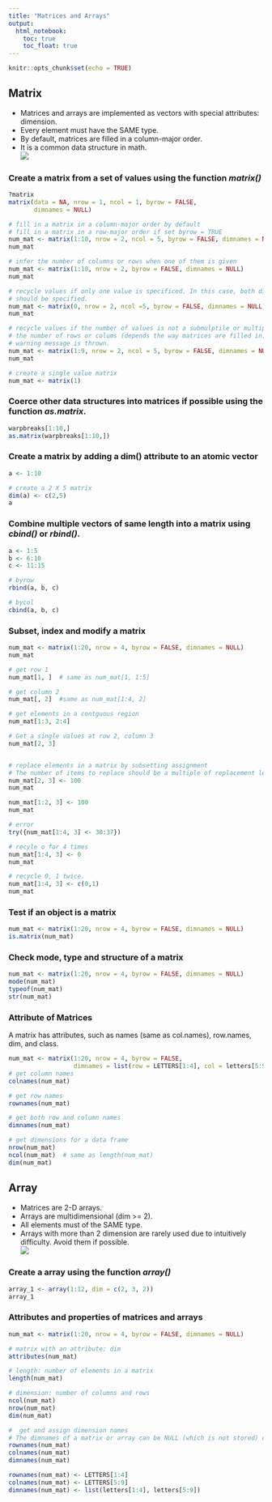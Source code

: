 ```yaml
---
title: "Matrices and Arrays"
output: 
  html_notebook:
    toc: true
    toc_float: true
---
```


```r
knitr::opts_chunk$set(echo = TRUE)
```

## Matrix  
* Matrices and arrays are implemented as vectors with special attributes: dimension.  
* Every element must have the SAME type.  
* By default, matrices are filled in a column-major order.  
* It is a common data structure in math.  
![](image/row-major-order.png)  

### Create a matrix from a set of values using the function _matrix()_
```r
?matrix
matrix(data = NA, nrow = 1, ncol = 1, byrow = FALSE,
       dimnames = NULL)
```

```r
# fill in a matrix in a column-major order by default
# fill in a matrix in a row-major order if set byrow = TRUE
num_mat <- matrix(1:10, nrow = 2, ncol = 5, byrow = FALSE, dimnames = NULL)
num_mat

# infer the number of columns or rows when one of them is given
num_mat <- matrix(1:10, nrow = 2, byrow = FALSE, dimnames = NULL)
num_mat

# recycle values if only one value is specificed. In this case, both dimensions
# should be specified.
num_mat <- matrix(0, nrow = 2, ncol =5, byrow = FALSE, dimnames = NULL)
num_mat

# recycle values if the number of values is not a submulptile or multiple of 
# the number of rows or colums (depends the way matrices are filled in). A
# warning message is thrown.
num_mat <- matrix(1:9, nrow = 2, ncol = 5, byrow = FALSE, dimnames = NULL)
num_mat

# create a single value matrix
num_mat <- matrix(1)
```

### Coerce other data structures into matrices if possible using the function _as.matrix_.
```r
warpbreaks[1:10,]
as.matrix(warpbreaks[1:10,])
```
### Create a matrix by adding a dim() attribute to an atomic vector
```r
a <- 1:10

# create a 2 X 5 matrix
dim(a) <- c(2,5)
a
```
### Combine multiple vectors of same length into a matrix using _cbind()_ or _rbind()_.
```r
a <- 1:5
b <- 6:10
c <- 11:15

# byrow
rbind(a, b, c)

# bycol
cbind(a, b, c)
```


### Subset, index and modify a matrix
```r
num_mat <- matrix(1:20, nrow = 4, byrow = FALSE, dimnames = NULL)
num_mat

# get row 1
num_mat[1, ]  # same as num_mat[1, 1:5]

# get column 2
num_mat[, 2]  #same as num_mat[1:4, 2]

# get elements in a contguous region
num_mat[1:3, 2:4]

# Get a single values at row 2, column 3
num_mat[2, 3]


# replace elements in a matrix by subsetting assignment
# The number of items to replace should be a multiple of replacement length
num_mat[2, 3] <- 100
num_mat

num_mat[1:2, 3] <- 100
num_mat

# error
try({num_mat[1:4, 3] <- 30:37})

# recyle o for 4 times
num_mat[1:4, 3] <- 0
num_mat

# recycle 0, 1 twice.
num_mat[1:4, 3] <- c(0,1)
num_mat
```

### Test if an object is a matrix
```r
num_mat <- matrix(1:20, nrow = 4, byrow = FALSE, dimnames = NULL)
is.matrix(num_mat)
```

### Check mode, type and structure of a matrix
```r
num_mat <- matrix(1:20, nrow = 4, byrow = FALSE, dimnames = NULL)
mode(num_mat)
typeof(num_mat)
str(num_mat)
```
### Attribute of Matrices  
A matrix has attributes, such as names (same as col.names), row.names, dim, and class.
```r
num_mat <- matrix(1:20, nrow = 4, byrow = FALSE, 
                  dimnames = list(row = LETTERS[1:4], col = letters[5:9]))
# get column names
colnames(num_mat)

# get row names
rownames(num_mat)

# get both row and column names
dimnames(num_mat)

# get dimensions for a data frame 
nrow(num_mat)
ncol(num_mat)  # same as length(num_mat)
dim(num_mat)
```

## Array  
* Matrices are 2-D arrays.  
* Arrays are multidimensional (dim >= 2).  
* All elements must of the SAME type.  
* Arrays with more than 2 dimension are rarely used due to intuitively difficulty. Avoid them if possible.  
![](image/row-major-3D.png)  

### Create a array using the function _array()_
```r
array_1 <- array(1:12, dim = c(2, 3, 2))
array_1
```
### Attributes and properties of matrices and arrays
```r
num_mat <- matrix(1:20, nrow = 4, byrow = FALSE, dimnames = NULL)

# matrix with an attribute: dim
attributes(num_mat)

# length: number of elements in a matrix
length(num_mat)

# dimension: number of columns and rows
ncol(num_mat)
nrow(num_mat)
dim(num_mat)

#  get and assign dimension names
# The dimnames of a matrix or array can be NULL (which is not stored) or a list of the same length as dim(x). If a list, its components are either NULL or a character vector with positive length of the appropriate dimension of x. The list can have names. It is possible that all components are NULL: such dimnames may get converted to NULL.
rownames(num_mat)
colnames(num_mat)
dimnames(num_mat)

rownames(num_mat) <- LETTERS[1:4]
colnames(num_mat) <- LETTERS[5:9]
dimnames(num_mat) <- list(letters[1:4], letters[5:9])
```
